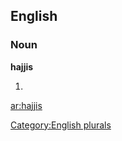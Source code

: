
==English==

===Noun===
'''hajjis'''

# {{plural of|[[hajji]]}}

[[Category:English plurals]]

[[ar:hajjis]]